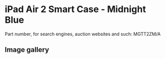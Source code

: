 
# iPad Air 2 Smart Case - Midnight Blue

Part number, for search engines, auction websites and such: MGTT2ZM/A

## Image gallery

<div style={{ width: "768px" }}>
  <GalleryComponent
    images={[
      {
        original: "/everysource/MGTT2.webp",
        thumbnail: "/everypreview/MGTT2.webp",
      },
      {
        original: "/everysource/MGTT2_AV1_GOLD.webp",
        thumbnail: "/everypreview/MGTT2_AV1_GOLD.webp",
      },
      {
        original: "/everysource/MGTT2_AV1_SILVER.webp",
        thumbnail: "/everypreview/MGTT2_AV1_SILVER.webp",
      },
      {
        original: "/everysource/MGTT2_AV1_SPACE_GRAY.webp",
        thumbnail: "/everypreview/MGTT2_AV1_SPACE_GRAY.webp",
      },
      {
        original: "/everysource/MGTT2_AV2.webp",
        thumbnail: "/everypreview/MGTT2_AV2.webp",
      },
      {
        original: "/everysource/MGTT2_AV3.webp",
        thumbnail: "/everypreview/MGTT2_AV3.webp",
      },
      {
        original: "/everysource/MGTT2_AV4.webp",
        thumbnail: "/everypreview/MGTT2_AV4.webp",
      },
      {
        original: "/everysource/MGTT2_AV5.webp",
        thumbnail: "/everypreview/MGTT2_AV5.webp",
      }
    ]}
  />
</div>